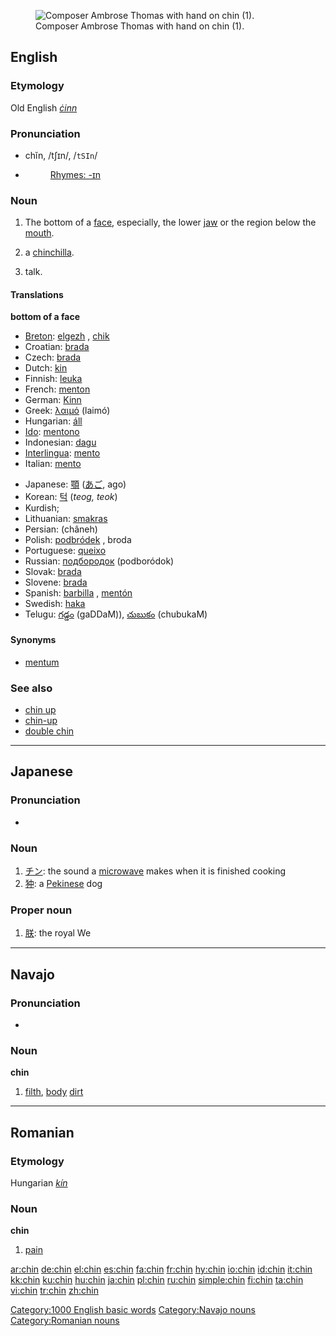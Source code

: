 {{see|Chin}}
[[Image:Ambroise Thomas 2.jpg|thumb|right|Composer Ambrose Thomas with hand on chin (1).]]
==English==

===Etymology===
Old English ''[[ċinn]]''

===Pronunciation===
* chĭn, /tʃɪn/, /<tt>tSIn</tt>/
*{{audio|en-us-chin.ogg|Audio (US)}}
*: [[Rhymes:English:-ɪn|Rhymes: -ɪn]]

===Noun===
{{en-noun}}

# The bottom of a [[face]], especially, the lower [[jaw]] or the region below the [[mouth]].
# {{endearing}} a [[chinchilla]].
# {{US}} {{slang}} talk.

====Translations====
'''bottom of a face'''
{{top}}
*[[Breton]]: [[elgezh]] {{f}}, [[chik]] {{m}}
*Croatian: [[brada]]
*Czech: [[brada]] {{f}}
*Dutch: [[kin]]
*Finnish: [[leuka]]
*French: [[menton]] {{m}}
*German: [[Kinn]] {{n}}
*Greek: [[λαιμό]] (laimó)
*Hungarian: [[áll]]
*[[Ido]]: [[mentono]]
*Indonesian: [[dagu]]
*[[Interlingua]]: [[mento]]
*Italian: [[mento]] {{m}}
{{mid}}
*Japanese: [[顎]] ([[あご]], ago)
*Korean: [[턱]] (''teog, teok'')
*Kurdish; {{KUchar|[[چه‌ناگه‌]]}}
*Lithuanian: [[smakras]] {{m}}
*Persian: {{FAchar|[[چانه]]}} (châneh)
*Polish: [[podbródek]] {{m}}, broda {{f}}
*Portuguese: [[queixo]] {{m}}
*Russian: [[подбородок]] (podboródok) {{m}}
*Slovak: [[brada#Slovak|brada]] {{f}}
*Slovene: [[brada]] {{f}}
*Spanish: [[barbilla]] {{f}}, [[mentón]] {{m}}
*Swedish: [[haka]]
*Telugu: [[గడ్డం]] (gaDDaM)), [[చుబుకం]] (chubukaM) 
{{bottom}}

====Synonyms====
* [[mentum]]

===See also===
*[[chin up]]
*[[chin-up]]
*[[double chin]]

[[Category:1000 English basic words]]

----

==Japanese==
===Pronunciation===
*{{IPA|[cɕin]}}

===Noun===
{{ja-noun|r|hira=ちん}}

#[[チン]]: the sound a [[microwave]] makes when it is finished cooking
#[[狆]]: a [[Pekinese]] dog

===Proper noun===
{{ja-pos|r|proper|hira=ちん}}

#[[朕]]: the royal We

----

==Navajo==
===Pronunciation===
*{{IPA|[ʧʰɪ̀n]}}

===Noun===
'''chin'''

#[[filth]], [[body]] [[dirt]]

[[Category:Navajo nouns]]

----

==Romanian==
===Etymology===
Hungarian ''[[kín]]''
===Noun===
'''chin''' {{mf}}

# [[pain]]

[[Category:Romanian nouns]]

[[ar:chin]]
[[de:chin]]
[[el:chin]]
[[es:chin]]
[[fa:chin]]
[[fr:chin]]
[[hy:chin]]
[[io:chin]]
[[id:chin]]
[[it:chin]]
[[kk:chin]]
[[ku:chin]]
[[hu:chin]]
[[ja:chin]]
[[pl:chin]]
[[ru:chin]]
[[simple:chin]]
[[fi:chin]]
[[ta:chin]]
[[vi:chin]]
[[tr:chin]]
[[zh:chin]]